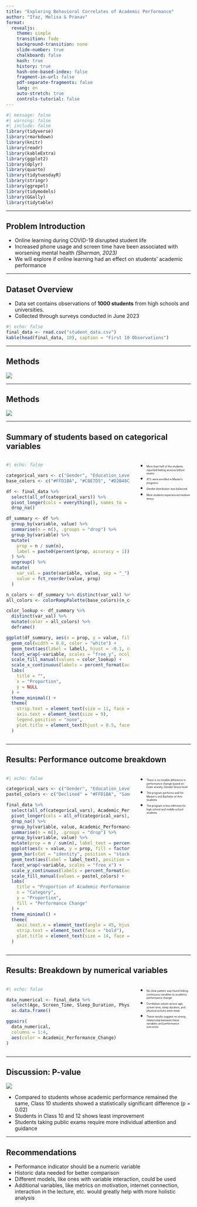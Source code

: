 ```yaml
---
title: "Exploring Behavioral Correlates of Academic Performance"
author: "Ifaz, Melisa & Pranav"
format:
  revealjs:
    theme: simple
    transition: fade
    background-transition: none
    slide-number: true
    chalkboard: false
    hash: true
    history: true
    hash-one-based-index: false
    fragment-in-url: false
    pdf-separate-fragments: false
    lang: en
    auto-stretch: true
    controls-tutorial: false
---
```


```r
#| message: false
#| warning: false
#| include: false
library(tidyverse)
library(rmarkdown)
library(knitr)
library(readr)
library(kableExtra)
library(ggplot2)
library(dplyr)
library(quarto)
library(tidytuesdayR)
library(stringr)
library(ggrepel)
library(tidymodels)
library(GGally)
library(tidytable)
```

---

## Problem Introduction {.animated.slideInLeft}

:::{.incremental}
- Online learning during COVID-19 disrupted student life
- Increased phone usage and screen time have been associated with worsening mental health *(Sherman, 2023)*
- We will explore if online learning had an effect on students' academic performance 
:::

---

## Dataset Overview {.animated.slideInRight}

:::{.incremental}
- Data set contains observations of **1000 students** from high schools and universities.
- Collected through surveys conducted in June 2023
```r
#| echo: false
final_data <- read.csv("student_data.csv")
kable(head(final_data, 10), caption = "First 10 Observations")
```
:::

---

## Methods {.animated.slideInRight}

![](Images/method_1.png)

---

## Methods {.animated.slideInRight}

![](Images/method_2.png)

---

## Summary of students based on categorical variables {.animated.slideInRight}

::: {.columns}

::: {.column width="70%"}
```r
#| echo: false

categorical_vars <- c("Gender", "Education_Level_Group", "Stress_Level", "Anxious_Before_Exams")
base_colors <- c("#FFD1BA", "#C0E7D5", "#D2B48C", "#ADD8E6")

df <- final_data %>%
  select(all_of(categorical_vars)) %>%
  pivot_longer(cols = everything(), names_to = "variable", values_to = "value") %>%
  drop_na()

df_summary <- df %>%
  group_by(variable, value) %>%
  summarise(n = n(), .groups = "drop") %>%
  group_by(variable) %>%
  mutate(
    prop = n / sum(n),
    label = paste0(percent(prop, accuracy = 1))
  ) %>%
  ungroup() %>%
  mutate(
    var_val = paste(variable, value, sep = "_"),
    value = fct_reorder(value, prop)
  )

n_colors <- df_summary %>% distinct(var_val) %>% nrow()
all_colors <- colorRampPalette(base_colors)(n_colors)

color_lookup <- df_summary %>%
  distinct(var_val) %>%
  mutate(color = all_colors) %>%
  deframe()

ggplot(df_summary, aes(x = prop, y = value, fill = var_val)) +
  geom_col(width = 0.6, color = "white") +
  geom_text(aes(label = label), hjust = -0.1, color = "black", size = 3) +
  facet_wrap(~variable, scales = "free_y", ncol = 2) +
  scale_fill_manual(values = color_lookup) +
  scale_x_continuous(labels = percent_format(accuracy = 1), expand = expansion(mult = c(0, 0.2))) +
  labs(
    title = "",
    x = "Proportion",
    y = NULL
  ) +
  theme_minimal() +
  theme(
    strip.text = element_text(size = 11, face = "bold"),
    axis.text = element_text(size = 9),
    legend.position = "none",
    plot.title = element_text(hjust = 0.5, face = "bold")
  )
```
:::

::: {.column width="30%" .incremental .small-text}

- <span style="font-size: 0.5em;">More than half of the students reported feeling anxious before exams</span>
- <span style="font-size: 0.5em;">41% were enrolled in Master’s programs</span>  
- <span style="font-size: 0.5em;">Gender distribution was balanced</span> 
- <span style="font-size: 0.5em;">Most students experienced medium stress</span>  

:::


:::

---

## Results: Performance outcome breakdown {.animated.slideInRight}

::: {.columns}

::: {.column width="70%"}
```r
#| echo: false

categorical_vars <- c("Gender", "Education_Level", "Stress_Level", "Anxious_Before_Exams")
pastel_colors <- c("Declined" = "#FFD1BA", "Same" = "#C3CDE6", "Improved" = "#C0E7D5")

final_data %>%
  select(all_of(categorical_vars), Academic_Performance_Change) %>%
  pivot_longer(cols = all_of(categorical_vars), names_to = "variable", values_to = "value") %>%
  drop_na() %>%
  group_by(variable, value, Academic_Performance_Change) %>%
  summarise(n = n(), .groups = "drop") %>%
  group_by(variable, value) %>%
  mutate(prop = n / sum(n), label_text = percent(prop, accuracy = 1)) %>%
  ggplot(aes(x = value, y = prop, fill = factor(Academic_Performance_Change, levels = c("Declined", "Improved", "Same")))) +
  geom_bar(stat = "identity", position = "stack", color = "white") +
  geom_text(aes(label = label_text), position = position_stack(vjust = 0.5), color = "black", size = 3) +
  facet_wrap(~variable, scales = "free_x") +
  scale_y_continuous(labels = percent_format(accuracy = 1)) +
  scale_fill_manual(values = pastel_colors) +
  labs(
    title = "Proportion of Academic Performance Changes by Category",
    x = "Category",
    y = "Proportion",
    fill = "Performance Change"
  ) +
  theme_minimal() +
  theme(
    axis.text.x = element_text(angle = 45, hjust = 1),
    strip.text = element_text(face = "bold"),
    plot.title = element_text(size = 14, face = "bold", hjust = 0.5)
  )
```
:::

::: {.column width="30%" .incremental .small-text}

- <span style="font-size: 0.5em;">There is no notable difference in performance change based on : Exam anxiety, Gender Stress level</span>
- <span style="font-size: 0.5em;">The program performs well for Master’s and Bachelor of Arts students</span>
- <span style="font-size: 0.5em;">The program is less effective for high school and middle school students</span>

:::

:::
---

## Results: Breakdown by numerical variables {.animated.slideInRight}
::: {.columns}

::: {.column width="70%"}
```r
#| echo: false

data_numerical <- final_data %>%
  select(Age, Screen_Time, Sleep_Duration, Physical_Activity, Academic_Performance_Change) %>%
  as.data.frame()

ggpairs(
  data_numerical,
  columns = 1:4,
  aes(color = Academic_Performance_Change)
)
```
:::

::: {.column width="30%" .incremental .small-text}
- <span style="font-size: 0.5em;">No clear pattern was found linking continuous variables to academic performance change</span>
- <span style="font-size: 0.5em;">Correlation values across age, screen time, sleep duration, and physical activity were weak</span>
- <span style="font-size: 0.5em;">These results suggest no strong relationship between these variables and performance outcomes</span>

:::

:::
---

## Discussion: P-value {.animated.slideInRight}

![](Images/results.png)

::: {.incremental}
- Compared to students whose academic performance remained the same, Class 10 students showed a statistically significant difference (p = 0.02)
-	Students in Class 10 and 12 shows least improvement
-	Students taking public exams require more individual attention and guidance

:::

---

## Recommendations {.animated.slideInRight}

:::{.incremental}
-	Performance indicator should be a numeric variable
-	Historic data needed for better comparison
-	Different models, like ones with variable interaction, could be used
-	Additional variables, like metrics on motivation, internet connection, interaction in the lecture, etc. would greatly help with more holistic analysis
:::
